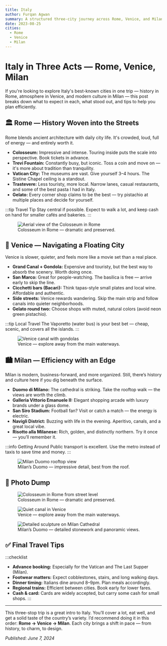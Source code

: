 ```yaml
---
title: Italy
author: Furqan Agwan
summary: A structured three-city journey across Rome, Venice, and Milan — highlights, food, culture, and practical travel tips.
date: 2023-08-25
cities:
  - Rome
  - Venice
  - Milan
---
```


# Italy in Three Acts — Rome, Venice, Milan

If you're looking to explore Italy's best-known cities in one trip — history in Rome, atmosphere in Venice, and modern culture in Milan — this post breaks down what to expect in each, what stood out, and tips to help you plan efficiently.

## 🏛️ Rome — History Woven into the Streets

Rome blends ancient architecture with daily city life. It's crowded, loud, full of energy — and entirely worth it.

- **Colosseum:** Impressive and intense. Touring inside puts the scale into perspective. Book tickets in advance.
- **Trevi Fountain:** Constantly busy, but iconic. Toss a coin and move on — it's more about tradition than tranquility.
- **Vatican City:** The museums are vast. Give yourself 3–4 hours. The Sistine Chapel ceiling is a standout.
- **Trastevere:** Less touristy, more local. Narrow lanes, casual restaurants, and some of the best pasta I had in Italy.
- **Gelato:** Every corner shop claims to be the best — try pistachio at multiple places and decide for yourself.

:::tip Travel Tip
Stay central if possible. Expect to walk a lot, and keep cash on hand for smaller cafés and bakeries.
:::

<figure>
  <img
    src="https://images.unsplash.com/photo-1506744038136-46273834b3fb?auto=format&fit=crop&w=800&q=80"
    alt="Aerial view of the Colosseum in Rome"
  />
  <figcaption>Colosseum in Rome — dramatic and preserved.</figcaption>
</figure>

## 🚤 Venice — Navigating a Floating City

Venice is slower, quieter, and feels more like a movie set than a real place.

- **Grand Canal + Gondola:** Expensive and touristy, but the best way to absorb the scenery. Worth doing once.
- **San Marco:** Great for people-watching. The basilica is free — arrive early to skip the line.
- **Cicchetti bars (Bacari):** Think tapas-style small plates and local wine. Affordable and authentic.
- **Side streets:** Venice rewards wandering. Skip the main strip and follow canals into quieter neighborhoods.
- **Gelato round two:** Choose shops with muted, natural colors (avoid neon green pistachio).

:::tip Local Travel
The Vaporetto (water bus) is your best bet — cheap, scenic, and covers all the islands.
:::

<figure>
  <img
    src="https://images.unsplash.com/photo-1512453979798-5ea266f8880c?auto=format&fit=crop&w=800&q=80"
    alt="Venice canal with gondolas"
  />
  <figcaption>Venice — explore away from the main waterways.</figcaption>
</figure>

## 🏙️ Milan — Efficiency with an Edge

Milan is modern, business-forward, and more organized. Still, there’s history and culture here if you dig beneath the surface.

- **Duomo di Milano:** The cathedral is striking. Take the rooftop walk — the views are worth the climb.
- **Galleria Vittorio Emanuele II:** Elegant shopping arcade with luxury brands under a glass dome.
- **San Siro Stadium:** Football fan? Visit or catch a match — the energy is electric.
- **Navigli District:** Buzzing with life in the evening. Aperitivo, canals, and a great local vibe.
- **Risotto alla Milanese:** Rich, golden, and distinctly northern. Try it once — you’ll remember it.

:::info Getting Around
Public transport is excellent. Use the metro instead of taxis to save time and money.
:::

<figure>
  <img
    src="https://images.unsplash.com/photo-1465101046530-73398c7f28ca?auto=format&fit=crop&w=800&q=80"
    alt="Milan Duomo rooftop view"
  />
  <figcaption>
    Milan’s Duomo — impressive detail, best from the roof.
  </figcaption>
</figure>

## 📸 Photo Dump

<figure>
  <img
    src="https://images.unsplash.com/photo-1506744038136-46273834b3fb?auto=format&fit=crop&w=800&q=80"
    alt="Colosseum in Rome from street level"
  />
  <figcaption>Colosseum in Rome — dramatic and preserved.</figcaption>
</figure>

<figure>
  <img
    src="https://images.unsplash.com/photo-1512453979798-5ea266f8880c?auto=format&fit=crop&w=800&q=80"
    alt="Quiet canal in Venice"
  />
  <figcaption>Venice — explore away from the main waterways.</figcaption>
</figure>

<figure>
  <img
    src="https://images.unsplash.com/photo-1465101046530-73398c7f28ca?auto=format&fit=crop&w=800&q=80"
    alt="Detailed sculpture on Milan Cathedral"
  />
  <figcaption>
    Milan’s Duomo — detailed stonework and panoramic views.
  </figcaption>
</figure>

## ✅ Final Travel Tips

:::checklist

- **Advance booking:** Especially for the Vatican and The Last Supper (Milan).
- **Footwear matters:** Expect cobblestones, stairs, and long walking days.
- **Dinner timing:** Italians dine around 8–9pm. Plan meals accordingly.
- **Regional trains:** Efficient between cities. Book early for lower fares.
- **Cash & card:** Cards are widely accepted, but carry some cash for small shops.
  :::

---

This three-stop trip is a great intro to Italy. You’ll cover a lot, eat well, and get a solid taste of the country’s variety. I’d recommend doing it in this order: **Rome → Venice → Milan**. Each city brings a shift in pace — from history, to charm, to design.

_Published: June 7, 2024_
